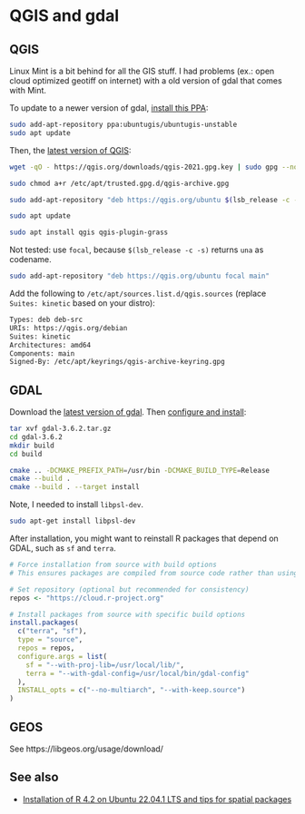 # QGIS and gdal

## QGIS

Linux Mint is a bit behind for all the GIS stuff. I had problems (ex.: open cloud optimized geotiff on internet) with a old version of gdal that comes with Mint.

To update to a newer version of gdal, [install this PPA](https://launchpad.net/~ubuntugis/+archive/ubuntu/ubuntugis-unstable):

```bash
sudo add-apt-repository ppa:ubuntugis/ubuntugis-unstable
sudo apt update
```

Then, the [latest version of QGIS](https://qgis.org/en/site/forusers/alldownloads.html):

```bash
wget -qO - https://qgis.org/downloads/qgis-2021.gpg.key | sudo gpg --no-default-keyring --keyring gnupg-ring:/etc/apt/trusted.gpg.d/qgis-archive.gpg --import

sudo chmod a+r /etc/apt/trusted.gpg.d/qgis-archive.gpg

sudo add-apt-repository "deb https://qgis.org/ubuntu $(lsb_release -c -s) main"

sudo apt update

sudo apt install qgis qgis-plugin-grass
```

Not tested: use `focal`, because `$(lsb_release -c -s)` returns `una` as codename.

```bash
sudo add-apt-repository "deb https://qgis.org/ubuntu focal main"
```

Add the following to `/etc/apt/sources.list.d/qgis.sources` (replace `Suites: kinetic` based on your distro):

```bash
Types: deb deb-src
URIs: https://qgis.org/debian
Suites: kinetic
Architectures: amd64
Components: main
Signed-By: /etc/apt/keyrings/qgis-archive-keyring.gpg
```

## GDAL

Download the [latest version of gdal](https://gdal.org/download.html). Then [configure and install](https://gdal.org/build_hints.html#build-hints):

```bash
tar xvf gdal-3.6.2.tar.gz
cd gdal-3.6.2
mkdir build
cd build

cmake .. -DCMAKE_PREFIX_PATH=/usr/bin -DCMAKE_BUILD_TYPE=Release
cmake --build .
cmake --build . --target install
```

Note, I needed to install `libpsl-dev`.

```bash
sudo apt-get install libpsl-dev
```

After installation, you might want to reinstall R packages that depend on GDAL, such as `sf` and `terra`.

```r
# Force installation from source with build options
# This ensures packages are compiled from source code rather than using pre-compiled binaries

# Set repository (optional but recommended for consistency)
repos <- "https://cloud.r-project.org"

# Install packages from source with specific build options
install.packages(
  c("terra", "sf"),
  type = "source",
  repos = repos,
  configure.args = list(
    sf = "--with-proj-lib=/usr/local/lib/",
    terra = "--with-gdal-config=/usr/local/bin/gdal-config"
  ),
  INSTALL_opts = c("--no-multiarch", "--with-keep.source")
)
```

## GEOS

See https://libgeos.org/usage/download/

## See also

- [Installation of R 4.2 on Ubuntu 22.04.1 LTS and tips for spatial packages](https://rtask.thinkr.fr/installation-of-r-4-2-on-ubuntu-22-04-lts-and-tips-for-spatial-packages/)
